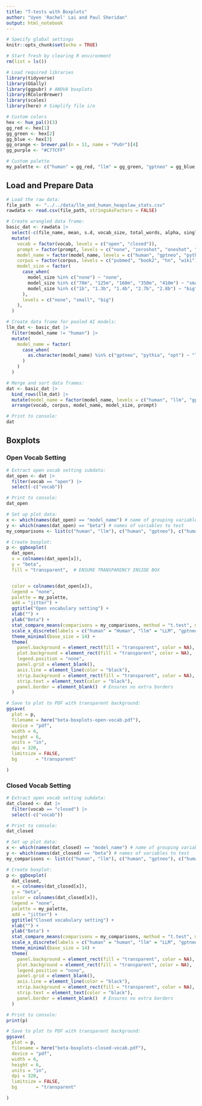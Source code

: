 ```yaml
---
title: "T-tests with Boxplots"
author: "Uyen 'Rachel' Lai and Paul Sheridan"
output: html_notebook
---
```



```r
# Specify global settings
knitr::opts_chunk$set(echo = TRUE)

# Start fresh by clearing R environment
rm(list = ls())
```


```r
# Load required libraries
library(tidyverse)
library(GGally)
library(ggpubr) # ANOVA boxplots
library(RColorBrewer)
library(scales)
library(here) # Simplify file i/o

# Custom colors
hex <- hue_pal()(3)
gg_red <- hex[1]
gg_green <- hex[2]
gg_blue <- hex[3]
gg_orange <- brewer.pal(n = 11, name = "PuOr")[4]
gg_purple <- "#C77CFF"

# Custom palette
my_palette <- c("human" = gg_red, "llm" = gg_green, "gptneo" = gg_blue, "pythia" = gg_orange, "opt" = gg_purple)
```




## Load and Prepare Data

```r
# Load the raw data:
file_path  <- "../../data/llm_and_human_heapslaw_stats.csv"
rawdata <- read.csv(file_path, stringsAsFactors = FALSE)
```


```r
# Create wrangled data frame:
basic_dat <- rawdata |>
  select(-c(file_name, mean, s.d, vocab_size, total_words, alpha, singleton_count, r)) |> # Drop irrelevant columns
  mutate(
    vocab = factor(vocab, levels = c("open", "closed")),
    prompt = factor(prompt, levels = c("none", "zeroshot", "oneshot", "fewshot")),
    model_name = factor(model_name, levels = c("human", "gptneo", "pythia", "opt")),
    corpus = factor(corpus, levels = c("pubmed", "book2", "hn", "wiki")),
    model_size = factor(
      case_when(
        model_size %in% c("none") ~ "none",
        model_size %in% c("70m", "125m", "160m", "350m", "410m") ~ "small",
        model_size %in% c("1b", "1.3b", "1.4b", "2.7b", "2.8b") ~ "big"
      ),
      levels = c("none", "small", "big")
    ),
  )

# Create data frame for pooled AI models:
llm_dat <- basic_dat |>
  filter(model_name != "human") |>
  mutate(
    model_name = factor(
      case_when(
        as.character(model_name) %in% c("gptneo", "pythia", "opt") ~ "llm"
      )
    )
  )

# Merge and sort data frames:
dat <- basic_dat |>
  bind_rows(llm_dat) |>
  mutate(model_name = factor(model_name, levels = c("human", "llm", "gptneo", "pythia", "opt"))) |>
  arrange(vocab, corpus, model_name, model_size, prompt)

# Print to console:
dat
```



## Boxplots

### Open Vocab Setting

```r
# Extract open vocab setting subdata:
dat_open <- dat |>
  filter(vocab == "open") |>
  select(-c("vocab"))

# Print to console:  
dat_open
```



```r
# Set up plot data:
x <- which(names(dat_open) == "model_name") # name of grouping variable
y <- which(names(dat_open) == "beta") # names of variables to test
my_comparisons <- list(c("human", "llm"), c("human", "gptneo"), c("human", "pythia"), c("human", "opt")) # comparisons for post-hoc tests

# Create boxplot:
p <- ggboxplot(
  dat_open,
  x = colnames(dat_open[x]),
  y = "beta",
  fill = "transparent",  # ENSURE TRANSPARENCY INSIDE BOX


  color = colnames(dat_open[x]),
  legend = "none",
  palette = my_palette,
  add = "jitter") +
  ggtitle("Open vocabulary setting") +
  xlab("") +
  ylab("Beta") +
  stat_compare_means(comparisons = my_comparisons, method = "t.test", method.args = list(alternative = "less"), label = "p.format") + # remove if p-value of ANOVA or Kruskal-Wallis test >= alpha
  scale_x_discrete(labels = c("human" = "Human", "llm" = "LLM", "gptneo" = "GPT-Neo", "pythia" = "Pythia", "opt" = "OPT")) +
  theme_minimal(base_size = 14) +
  theme(
    panel.background = element_rect(fill = "transparent", color = NA),  
    plot.background = element_rect(fill = "transparent", color = NA),   
    legend.position = "none",  
    panel.grid = element_blank(), 
    axis.line = element_line(color = "black"),  
    strip.background = element_rect(fill = "transparent", color = NA),  
    strip.text = element_text(color = "black"),
    panel.border = element_blank()  # Ensures no extra borders
  )

# Save to plot to PDF with transparent background:
ggsave(
  plot = p, 
  filename = here("beta-boxplots-open-vocab.pdf"),
  device = "pdf",
  width = 6,
  height = 6,
  units = "in",
  dpi = 320,
  limitsize = FALSE,
  bg       = "transparent"

)
```




### Closed Vocab Setting

```r
# Extract open vocab setting subdata:
dat_closed <- dat |>
  filter(vocab == "closed") |>
  select(-c("vocab"))

# Print to console:  
dat_closed
```



```r
# Set up plot data:
x <- which(names(dat_closed) == "model_name") # name of grouping variable
y <- which(names(dat_closed) == "beta") # names of variables to test
my_comparisons <- list(c("human", "llm"), c("human", "gptneo"), c("human", "pythia"), c("human", "opt")) # comparisons for post-hoc tests

# Create boxplot:
p <- ggboxplot(
  dat_closed,
  x = colnames(dat_closed[x]),
  y = "beta",
  color = colnames(dat_closed[x]),
  legend = "none",
  palette = my_palette,
  add = "jitter") +
  ggtitle("Closed vocabulary setting") +
  xlab("") +
  ylab("Beta") +
  stat_compare_means(comparisons = my_comparisons, method = "t.test", method.args = list(alternative = "less"), label = "p.format") + # remove if p-value of ANOVA or Kruskal-Wallis test >= alpha
  scale_x_discrete(labels = c("human" = "human", "llm" = "LLM", "gptneo" = "GPT-Neo", "pythia" = "Pythia", "opt" = "OPT"))+
  theme_minimal(base_size = 14) +
  theme(
    panel.background = element_rect(fill = "transparent", color = NA),  
    plot.background = element_rect(fill = "transparent", color = NA),   
    legend.position = "none",  
    panel.grid = element_blank(), 
    axis.line = element_line(color = "black"),  
    strip.background = element_rect(fill = "transparent", color = NA),  
    strip.text = element_text(color = "black"),
    panel.border = element_blank()  # Ensures no extra borders
  )

# Print to console:
print(p)

# Save to plot to PDF with transparent background:
ggsave(
  plot = p, 
  filename = here("beta-boxplots-closed-vocab.pdf"),
  device = "pdf",
  width = 6,
  height = 6,
  units = "in",
  dpi = 320,
  limitsize = FALSE,
  bg       = "transparent"

)
```





